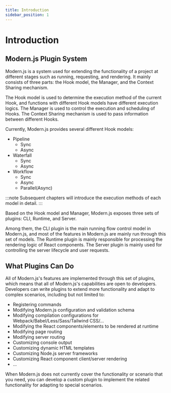 ```yaml
---
title: Introduction
sidebar_position: 1
---
```

# Introduction

## Modern.js Plugin System

Modern.js is a system used for extending the functionality of a project at different stages such as running, requesting, and rendering. It mainly consists of three parts: the Hook model, the Manager, and the Context Sharing mechanism.

The Hook model is used to determine the execution method of the current Hook, and functions with different Hook models have different execution logics. The Manager is used to control the execution and scheduling of Hooks. The Context Sharing mechanism is used to pass information between different Hooks.

Currently, Modern.js provides several different Hook models:

- Pipeline
  - Sync
  - Async
- Waterfall
  - Sync
  - Async
- Workflow
  - Sync
  - Async
  - Parallel(Async)

:::note
Subsequent chapters will introduce the execution methods of each model in detail.
:::

Based on the Hook model and Manager, Modern.js exposes three sets of plugins: CLI, Runtime, and Server.

Among them, the CLI plugin is the main running flow control model in Modern.js, and most of the features in Modern.js are mainly run through this set of models. The Runtime plugin is mainly responsible for processing the rendering logic of React components. The Server plugin is mainly used for controlling the server lifecycle and user requests.

## What Plugins Can Do

All of Modern.js's features are implemented through this set of plugins, which means that all of Modern.js's capabilities are open to developers. Developers can write plugins to extend more functionality and adapt to complex scenarios, including but not limited to:

- Registering commands
- Modifying Modern.js configuration and validation schema
- Modifying compilation configurations for Webpack/Babel/Less/Sass/Tailwind CSS/...
- Modifying the React components/elements to be rendered at runtime
- Modifying page routing
- Modifying server routing
- Customizing console output
- Customizing dynamic HTML templates
- Customizing Node.js server frameworks
- Customizing React component client/server rendering
- ...

When Modern.js does not currently cover the functionality or scenario that you need, you can develop a custom plugin to implement the related functionality for adapting to special scenarios.
